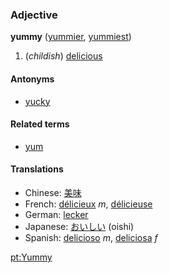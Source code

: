 ===Adjective===
'''yummy''' ([[yummier]], [[yummiest]])

#(''childish'') [[delicious]]

====Antonyms====
*[[yucky]]

====Related terms====
*[[yum]]

====Translations====
*Chinese: [[美味]]
*French: [[délicieux]] ''m'', [[délicieuse]]
*German: [[lecker]]
*Japanese: [[おいしい]] (oishi)
*Spanish: [[delicioso]] ''m'', [[deliciosa]] ''f''

[[pt:Yummy]]